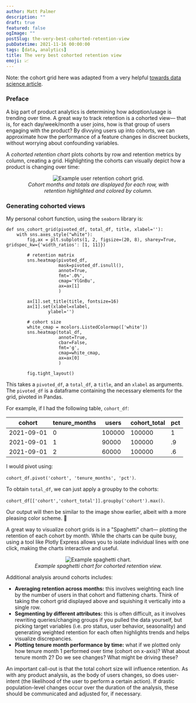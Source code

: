 ```yaml
---
author: Matt Palmer
description: ""
draft: true
featured: false
ogImage: ""
postSlug: the-very-best-cohorted-retention-view
pubDatetime: 2021-11-16 00:00:00
tags: [data, analytics]
title: The very best cohorted retention view
emoji: 📈
---
```



Note: the cohort grid here was adapted from a very helpful [towards data science article](https://towardsdatascience.com/a-step-by-step-introduction-to-cohort-analysis-in-python-a2cbbd8460ea).

### Preface

A big part of product analytics is determining how adoption/usage is trending over time. A great way to track retention is a cohorted view— that is, for each day/week/month a user joins, how is that group of users engaging with the product? By divvying users up into cohorts, we can approximate how the performance of a feature changes in discreet buckets, without worrying about confounding variables.

A _cohorted retention chart_ plots cohorts by row and retention metrics by column, creating a grid. Highlighting the cohorts can visually depict how a product is changing over time:

<center>
  <figure>
    <img src={cohort_grid.src} alt="Example user retention cohort grid." />
    <figcaption>
      <i>
        <center>
          Cohort months and totals are displayed for each row, with retention
          highlighted and colored by column.
        </center>
      </i>
    </figcaption>
  </figure>
</center>

### Generating cohorted views

My personal cohort function, using the `seaborn` library is:

```
def sns_cohort_grid(pivoted_df, total_df, title, xlabel=''):
    with sns.axes_style("white"):
        fig,ax = plt.subplots(1, 2, figsize=(20, 8), sharey=True, gridspec_kw={'width_ratios': [1, 11]})

        # retention matrix
        sns.heatmap(pivoted_df,
                    mask=pivoted_df.isnull(),
                    annot=True,
                    fmt='.0%',
                    cmap='YlGnBu',
                    ax=ax[1]
                    )

        ax[1].set_title(title, fontsize=16)
        ax[1].set(xlabel=xlabel,
                ylabel='')

        # cohort size
        white_cmap = mcolors.ListedColormap(['white'])
        sns.heatmap(total_df,
                    annot=True,
                    cbar=False,
                    fmt='g',
                    cmap=white_cmap,
                    ax=ax[0]
                    )

        fig.tight_layout()
```

This takes a `pivoted_df`, a `total_df`, a `title`, and an `xlabel` as arguments. The `pivoted_df` is a dataframe containing the necessary elements for the grid, pivoted in Pandas.

For example, if I had the following table, `cohort_df`:

| cohort     | tenure_months | users  | cohort_total | pct |
| ---------- | ------------- | ------ | ------------ | --- |
| 2021-09-01 | 0             | 100000 | 100000       | 1   |
| 2021-09-01 | 1             | 90000  | 100000       | .9  |
| 2021-09-01 | 2             | 60000  | 100000       | .6  |

I would pivot using:

`cohort_df.pivot('cohort', 'tenure_months', 'pct')`.

To obtain `total_df`, we can just apply a groupby to the cohorts:

`cohort_df[['cohort','cohort_total']].groupby('cohort').max()`.

Our output will then be similar to the image show earlier, albeit with a more pleasing color scheme. 🙂

A great way to visualize cohort grids is in a "Spaghetti" chart— plotting the retention of each cohort by month. While the charts can be quite busy, using a tool like Plotly Express allows you to isolate individual lines with one click, making the charts interactive and useful.

<center>
  <figure>
    <img src={spaghetti.src} alt="Example spaghetti chart." />
    <figcaption>
      <i>
        <center>Example spaghetti chart for cohorted retention view.</center>
      </i>
    </figcaption>
  </figure>
</center>

Additional analysis around cohorts includes:

- **Averaging retention across months:** this involves weighting each line by the number of users in that cohort and flattening charts. Think of taking the cohort grid displayed above and squishing it vertically into a single row.
- **Segmenting by different attributes:** this is often difficult, as it involves rewriting queries/changing groups if you pulled the data yourself, but picking target variables (i.e. pro status, user behavior, seasonality) and generating weighted retention for each often highlights trends and helps visualize discrepancies.
- **Plotting tenure month performance by time:** what if we plotted only how tenure month 1 performed over time (cohort on x-axis)? What about tenure month 2? Do we see changes? What might be driving these?

An important call-out is that the total cohort size will influence retention. As with any product analysis, as the body of users changes, so does user-intent (the likelihood of the user to perform a certain action). If drastic population-level changes occur over the duration of the analysis, these should be communicated and adjusted for, if necessary.
